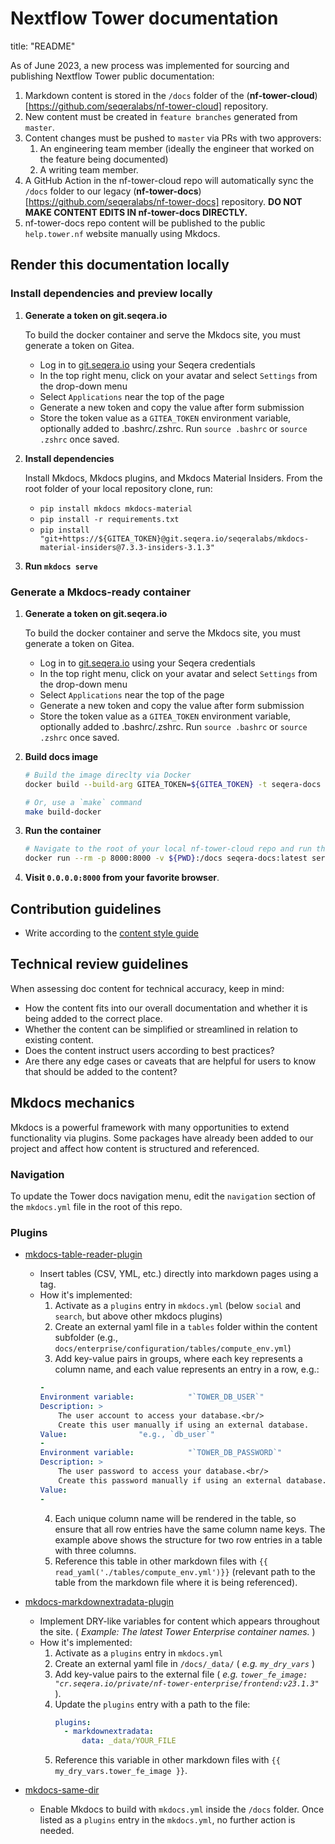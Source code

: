 # Nextflow Tower documentation

title: "README"

As of June 2023, a new process was implemented for sourcing and publishing Nextflow Tower public documentation:

1. Markdown content is stored in the `/docs` folder of the (**nf-tower-cloud**)[https://github.com/seqeralabs/nf-tower-cloud] repository.
2. New content must be created in `feature branches` generated from `master`.
3. Content changes must be pushed to `master` via PRs with two approvers:
   1. An engineering team member (ideally the engineer that worked on the feature being documented)
   2. A writing team member.
4. A GitHub Action in the nf-tower-cloud repo will automatically sync the `/docs` folder to our legacy (**nf-tower-docs**)[https://github.com/seqeralabs/nf-tower-docs] repository. **DO NOT MAKE CONTENT EDITS IN nf-tower-docs DIRECTLY.**
5. nf-tower-docs repo content will be published to the public `help.tower.nf` website manually using Mkdocs.

## Render this documentation locally

### Install dependencies and preview locally

1. **Generate a token on git.seqera.io**

   To build the docker container and serve the Mkdocs site, you must generate a token on Gitea.

   - Log in to [git.seqera.io](https://git.seqera.io) using your Seqera credentials
   - In the top right menu, click on your avatar and select `Settings` from the drop-down menu
   - Select `Applications` near the top of the page
   - Generate a new token and copy the value after form submission
   - Store the token value as a `GITEA_TOKEN` environment variable, optionally added to .bashrc/.zshrc. Run `source .bashrc` or `source .zshrc` once saved.

2. **Install dependencies**

   Install Mkdocs, Mkdocs plugins, and Mkdocs Material Insiders. From the root folder of your local repository clone, run:

   - `pip install mkdocs mkdocs-material`
   - `pip install -r requirements.txt`
   - `pip install "git+https://${GITEA_TOKEN}@git.seqera.io/seqeralabs/mkdocs-material-insiders@7.3.3-insiders-3.1.3"`

3. **Run `mkdocs serve`**

### Generate a Mkdocs-ready container

1. **Generate a token on git.seqera.io**

   To build the docker container and serve the Mkdocs site, you must generate a token on Gitea.

   - Log in to [git.seqera.io](https://git.seqera.io) using your Seqera credentials
   - In the top right menu, click on your avatar and select `Settings` from the drop-down menu
   - Select `Applications` near the top of the page
   - Generate a new token and copy the value after form submission
   - Store the token value as a `GITEA_TOKEN` environment variable, optionally added to .bashrc/.zshrc. Run `source .bashrc` or `source .zshrc` once saved.

2. **Build docs image**

   ```bash
   # Build the image direclty via Docker
   docker build --build-arg GITEA_TOKEN=${GITEA_TOKEN} -t seqera-docs .

   # Or, use a `make` command
   make build-docker
   ```

3. **Run the container**

   ```bash
   # Navigate to the root of your local nf-tower-cloud repo and run the following
   docker run --rm -p 8000:8000 -v ${PWD}:/docs seqera-docs:latest serve --dev-addr=0.0.0.0:8000
   ```

4. **Visit `0.0.0.0:8000` from your favorite browser**.

## Contribution guidelines

- Write according to the [content style guide](https://docs.google.com/document/d/1j8cQAtwJLW891TDBSDMYTy3Jcr4gRVxtqwcWzPCjTY4/edit?usp=sharing)

## Technical review guidelines

When assessing doc content for technical accuracy, keep in mind:

- How the content fits into our overall documentation and whether it is being added to the correct place.
- Whether the content can be simplified or streamlined in relation to existing content.
- Does the content instruct users according to best practices?
- Are there any edge cases or caveats that are helpful for users to know that should be added to the content?

## Mkdocs mechanics

Mkdocs is a powerful framework with many opportunities to extend functionality via plugins. Some packages have already been added to our project and affect how content is structured and referenced.

### Navigation

To update the Tower docs navigation menu, edit the `navigation` section of the `mkdocs.yml` file in the root of this repo.

### Plugins

- [mkdocs-table-reader-plugin](https://timvink.github.io/mkdocs-table-reader-plugin/)

  - Insert tables (CSV, YML, etc.) directly into markdown pages using a tag.
  - How it's implemented:
    1. Activate as a `plugins` entry in `mkdocs.yml` (below `social` and `search`, but above other mkdocs plugins)
    2. Create an external yaml file in a `tables` folder within the content subfolder (e.g., `docs/enterprise/configuration/tables/compute_env.yml`)
    3. Add key-value pairs in groups, where each key represents a column name, and each value represents an entry in a row, e.g.:
    ```yaml
    -
    Environment variable:            "`TOWER_DB_USER`"
    Description: >
        The user account to access your database.<br/>
        Create this user manually if using an external database.
    Value:                "e.g., `db_user`"
    -
    Environment variable:            "`TOWER_DB_PASSWORD`"
    Description: >
        The user password to access your database.<br/>
        Create this password manually if using an external database.
    Value:
    -
    ```
    4. Each unique column name will be rendered in the table, so ensure that all row entries have the same column name keys. The example above shows the structure for two row entries in a table with three columns.
    5. Reference this table in other markdown files with `{{ read_yaml('./tables/compute_env.yml')}}` (relevant path to the table from the markdown file where it is being referenced).

- [mkdocs-markdownextradata-plugin](https://github.com/rosscdh/mkdocs-markdownextradata-plugin)

  - Implement DRY-like variables for content which appears throughout the site. ( _Example: The latest Tower Enterprise container names._ )
  - How it's implemented:
    1. Activate as a `plugins` entry in `mkdocs.yml`
    2. Create an external yaml file in `/docs/_data/` ( _e.g. `my_dry_vars`_ )
    3. Add key-value pairs to the external file ( _e.g. `tower_fe_image: "cr.seqera.io/private/nf-tower-enterprise/frontend:v23.1.3"`_ ).
    4. Update the `plugins` entry with a path to the file:
       ```yaml
       plugins:
         - markdownextradata:
             data: _data/YOUR_FILE
       ```
    5. Reference this variable in other markdown files with `{{ my_dry_vars.tower_fe_image }}`.

- [mkdocs-same-dir](https://github.com/oprypin/mkdocs-same-dir)
  - Enable Mkdocs to build with `mkdocs.yml` inside the `/docs` folder. Once listed as a `plugins` entry in the `mkdocs.yml`, no further action is needed.
